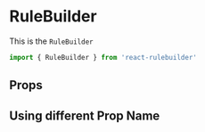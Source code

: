 

<Meta title="Components/RuleBuilder" component={RuleBuilder} />

# RuleBuilder

This is the `RuleBuilder`

```jsx
import { RuleBuilder } from 'react-rulebuilder'
```

<Preview withSource="open">
  <Story name="RuleBuilder">
    <RuleBuilder name='John' />
  </Story>
</Preview>

## Props

<Props of={RuleBuilder} />

## Using different Prop Name

<Preview withSource="open">
  <Story name="Different Prop Name">
    <RuleBuilder name='Frances' />
  </Story>
</Preview>
